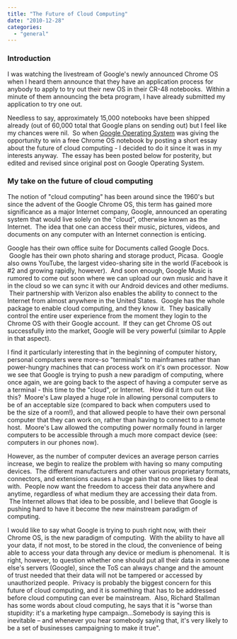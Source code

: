 ```yaml
---
title: "The Future of Cloud Computing"
date: "2010-12-28"
categories: 
  - "general"
---
```


### Introduction

I was watching the livestream of Google's newly announced Chrome OS when I heard them announce that they have an application process for anybody to apply to try out their new OS in their CR-48 notebooks.  Within a minute of them announcing the beta program, I have already submitted my application to try one out.

Needless to say, approximately 15,000 notebooks have been shipped already (out of 60,000 total that Google plans on sending out) but I feel like my chances were nil.  So when [Google Operating System](http://googlesystem.blogspot.com/2010/12/win-chrome-os-notebook.html#comments) was giving the opportunity to win a free Chrome OS notebook by posting a short essay about the future of cloud computing - I decided to do it since it was in my interests anyway.  The essay has been posted below for posterity, but edited and revised since original post on Google Operating System.

### My take on the future of cloud computing

The notion of "cloud computing" has been around since the 1960's but since the advent of the Google Chrome OS, this term has gained more significance as a major Internet company, Google, announced an operating system that would live solely on the "cloud", otherwise known as the Internet.  The idea that one can access their music, pictures, videos, and documents on any computer with an Internet connection is enticing.

Google has their own office suite for Documents called Google Docs.  Google has their own photo sharing and storage product, Picasa.  Google also owns YouTube, the largest video-sharing site in the world (Facebook is #2 and growing rapidly, however).  And soon enough, Google Music is rumored to come out soon where we can upload our own music and have it in the cloud so we can sync it with our Android devices and other mediums.  Their partnership with Verizon also enables the ability to connect to the Internet from almost anywhere in the United States.  Google has the whole package to enable cloud computing, and they know it.  They basically control the entire user experience from the moment they login to the Chrome OS with their Google account.  If they can get Chrome OS out successfully into the market, Google will be very powerful (similar to Apple in that aspect).

I find it particularly interesting that in the beginning of computer history, personal computers were more-so "terminals" to mainframes rather than power-hungry machines that can process work on it's own processor.  Now we see that Google is trying to push a new paradigm of computing, where once again, we are going back to the aspect of having a computer serve as a terminal - this time to the "cloud", or Internet.   How did it turn out like this?  Moore's Law played a huge role in allowing personal computers to be of an acceptable size (compared to back when computers used to be the size of a room!), and that allowed people to have their own personal computer that they can work on, rather than having to connect to a remote host.  Moore's Law allowed the computing power normally found in larger computers to be accessible through a much more compact device (see: computers in our phones now).

However, as the number of computer devices an average person carries increase, we begin to realize the problem with having so many computing devices.  The different manufacturers and other various proprietary formats, connectors, and extensions causes a huge pain that no one likes to deal with.  People now want the freedom to access their data anywhere and anytime, regardless of what medium they are accessing their data from.  The Internet allows that idea to be possible, and I believe that Google is pushing hard to have it become the new mainstream paradigm of computing.

I would like to say what Google is trying to push right now, with their Chrome OS, is the new paradigm of computing.  With the ability to have all your data, if not most, to be stored in the cloud, the convenience of being able to access your data through any device or medium is phenomenal.  It is right, however, to question whether one should put all their data in someone else's servers (Google), since the ToS can always change and the amount of trust needed that their data will not be tampered or accessed by unauthorized people.  Privacy is probably the biggest concern for this future of cloud computing, and it is something that has to be addressed before cloud computing can ever be mainstream.  Also, Richard Stallman has some words about cloud computing, he says that it is "worse than stupidity: it's a marketing hype campaign...Somebody is saying this is inevitable – and whenever you hear somebody saying that, it's very likely to be a set of businesses campaigning to make it true".
